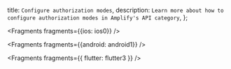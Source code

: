   title: `Configure authorization modes`,
  description: `Learn more about how to configure authorization modes in Amplify's API category`,
};


<Fragments fragments={{ios: ios0}} />


<Fragments fragments={{android: android1}} />


<Fragments fragments={{ flutter: flutter3 }} />
